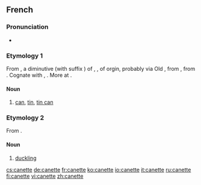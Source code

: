 ==French==

===Pronunciation===
* {{IPA|/ka.nɛt/|lang=fr}}

===Etymology 1===
From {{etyl|frm|fr}} {{term|kanete||vase, pitcher for serving beer|lang=frm}}, a diminutive (with suffix {{term|-ette|lang=fr}}) of {{etyl|ML.|fr}} {{term|cana|lang=la}}, {{term|canna||can, jug, vessel|lang=la}}, of {{etyl|gem|fr}} orgin, probably via Old {{etyl|frk|fr}} {{recons|kanna|kanna|jug, pitcher, can|lang=frk}}, from {{etyl|gem-pro|fr}} {{recons|kannōn||tankard, mug, can|lang=gem-pro}}, from {{proto|ine-pro|gandʰ-||gan-|a vessel, tub|lang=fr}}. Cognate with {{etyl|goh|-}} {{term|channa||can|lang=goh}}, {{etyl|ang|-}} {{term|canne||can|lang=ang}}. More at {{l|en|can}}.

====Noun====
{{fr-noun|f}}

# [[can]], [[tin]], [[tin can]]

===Etymology 2===
From {{suffix|cane|ette|lang=fr}}.

====Noun====
{{fr-noun|f}}

# [[duckling]]

[[cs:canette]]
[[de:canette]]
[[fr:canette]]
[[ko:canette]]
[[io:canette]]
[[it:canette]]
[[ru:canette]]
[[fi:canette]]
[[vi:canette]]
[[zh:canette]]